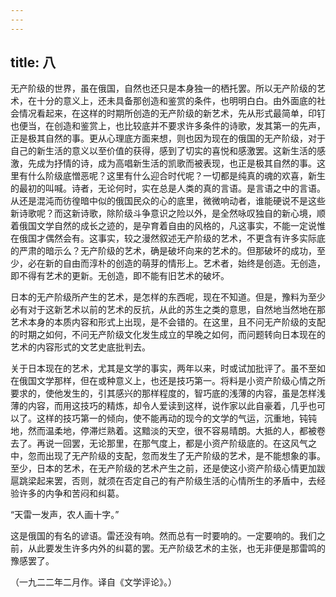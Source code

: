 ```yaml
---
---
---
```

title: 八
---



无产阶级的世界，虽在俄国，自然也还只是本身独一的栖托罢。所以无产阶级的艺术，在十分的意义上，还未具备那创造和鉴赏的条件，也明明白白。由外面底的社会情况看起来，在这样的时期所创造的无产阶级的新艺术，先从形式最简单，印钉也便当，在创造和鉴赏上，也比较底并不要求许多条件的诗歌，发其第一的先声，正是极其自然的事。更从心理底方面来想，则也因为现在的俄国的无产阶级，对于自己的新生活的意义以至价值的获得，感到了切实的喜悦和感激罢。这新生活的感激，先成为抒情的诗，成为高唱新生活的凯歌而被表现，也正是极其自然的事。这里有什么阶级底憎恶呢？这里有什么迎合时代呢？一切都是纯真的魂的欢喜，新生的最初的叫喊。诗者，无论何时，实在总是人类的真的言语。是言语之中的言语。从还是混沌而彷徨暗中似的俄国民众的心的底里，微微响动者，谁能硬说不是这些新诗歌呢？而这新诗歌，除阶级斗争意识之险以外，是全然咏叹独自的新心境，顺着俄国文学自然的成长之迹的，是孕育着自由的风格的，凡这事实，不能一定说惟在俄国才偶然会有。这事实，较之漫然叙述无产阶级的艺术，不更含有许多实际底的严肃的暗示么？无产阶级的艺术，确是破坏向来的艺术的。但那破坏的成功，至少，必在新的自由而淳朴的创造的萌芽的情形上。艺术者，始终是创造。无创造，即不得有艺术的更新。无创造，即不能有旧艺术的破坏。

日本的无产阶级所产生的艺术，是怎样的东西呢，现在不知道。但是，豫料为至少必有对于这新艺术以前的艺术的反抗，从此的苏生之类的意思，自然地当然地在那艺术本身的本质内容和形式上出现，是不会错的。在这里，且不问无产阶级的支配的时期之如何，不问无产阶级文化发生成立的早晚之如何，而问题转向日本现在的艺术的内容形式的文艺史底批判去。

关于日本现在的艺术，尤其是文学的事实，两年以来，时或试加批评了。虽不至如在俄国文学那样，但在或种意义上，也还是技巧第一。将料是小资产阶级心情之所要求的，使他发生的，引其感兴的那样程度的，智巧底的浅薄的内容，虽是怎样浅薄的内容，而用这技巧的精炼，却令人爱读到这样，说作家以此自豪着，几乎也可以了。这样的技巧第一的倾向，使不能再动的现今的文学的气运，沉重地，钝钝地，然而温柔地，停滞烂熟着。这黯淡的天空，很不容易晴朗。大抵的人，都被卷去了。再说一回罢，无论那里，在那气度上，都是小资产阶级底的。在这风气之中，忽而出现了无产阶级的支配，忽而发生了无产阶级的艺术，是不能想象的事。至少，日本的艺术，在无产阶级的艺术产生之前，还是使这小资产阶级心情更加跋扈跳梁起来罢，否则，就须在否定自己的有产阶级生活的心情所生的矛盾中，去经验许多的内争和苦闷和纠葛。

“天雷一发声，农人画十字。”

这是俄国的有名的谚语。雷还没有响。然而总有一时要响的。一定要响的。我们之前，从此要发生许多内外的纠葛的罢。无产阶级艺术的主张，也无非便是那雷鸣的豫感罢了。

（一九二二年二月作。译自《文学评论》。）